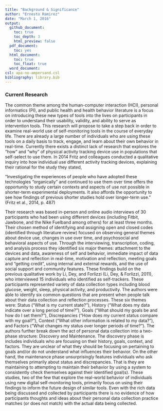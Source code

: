 ```yaml
---
title: "Background & Significance"
author: "Ernesto Ramirez"
date: "March 1, 2016"
output:
  github_document:
    toc: true
    toc_depth: 3
    html_preview: false
  pdf_document:
    toc: yes
  html_document:
    toc: true
    toc_float: true
  word_document:
csl: apa-no-ampersand.csl
bibliography: library.bib
---
```



### Current Research
The common theme among the human-computer interaction (HCI), personal informatics (PI), and public health and health behavior literature is a focus on introducing these new types of tools into the lives on participants in order to understand their usability, validity, and ability to serve as intervention tools. This research will propose to take a step back in order to examine real-world use of self-monitoring tools in the course of everyday life. There are already a large number of individuals who are using these tools on a daily basis to track, engage, and learn about their own behavior in real-time. Currently there exists a distinct lack of research that explores the “how” and “why” of physical activity tracking device use in populations that self-select to use them.  In 2014 Fritz and colleagues conducted a qualitative inquiry into how individual use different activity tracking devices, explaining their rational for the study they stated,

“Investigating the experiences of people who have adopted these technologies “organically” and continued to use them over time offers the opportunity to study certain contexts and aspects of use not possible in shorter-term experimental deployments. It also affords the opportunity to see how findings of previous shorter studies hold over longer-term use.” (Fritz et al., 2014, p. 487)

Their research was based in-person and online audio interviews of 30 participants who had been using different devices (including Fitbit, Jawbone, and the Nike Fuelband among others) for at least three months. Their chosen method of identifying and assigning open and closed codes (identified through literature review) focused on observing general themes about device use, changes in use over time, and psychosocial and behavioral aspects of use. Through the interviewing, transcription, coding, and analysis process they identified six major themes: attachment to the devices and data, awareness of self and behavior, immediate impact of data capture and reflection in real-time, motivation and reflection, meeting goals and “getting credit”, using internal and external rewards, and the use of social support and community features.  These findings build on the previous qualitative work by Li, Dey, and Forlizzi (Li, Dey, & Forlizzi, 2011), who interviewed 15 individuals who identified as self-trackers. These participants represented variety of data collection types including blood glucose, weight, sleep, physical activity, and productivity. The authors were able to identify six common questions that are present when people talk about their data collection and reflection processes. These six themes were: Status (“What is my current state?”), History (“What does my data indicate over a long period of time?”), Goals (“What should my goals be and how do I set them?”), Discrepancies (“How does my current status compare with my goal?”), Context (“What other information is related to my data?”), and Factors (“What changes my status over longer periods of time?”). The authors further break down the act of personal data collection into a two-phase structure: Discovery and Maintenance. The discovery phase is includes individuals who are focusing on their history, goals, context, and factors. They are unclear of what they should be focusing on pertaining to goals and/or do not understand what influences their behavior. On the other hand, the maintenance phase unsurprisingly features individuals who ask themselves primarily about status and discrepancies. That is they are maintaining to attempting to maintain their behavior by using a system to consistently check themselves against their identified goal(s).
These studies, two of the few that explore the real-world behavior of individuals using new digital self-monitoring tools, primarily focus on using their findings to inform the future design of similar tools. Even with the rich data being discussed and collected by participants there is no evidence of how participants thoughts and ideas about their personal data collection practice matches (or does not match) with the actual data being collected.
